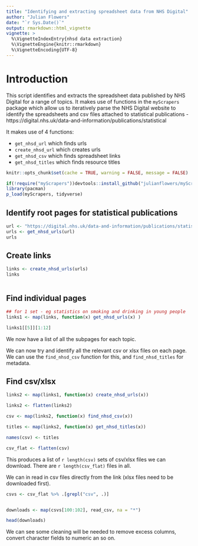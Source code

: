 ```yaml
---
title: "Identifying and extracting spreadsheet data from NHS Digital"
author: "Julian Flowers"
date: "`r Sys.Date()`"
output: rmarkdown::html_vignette
vignette: >
  %\VignetteIndexEntry{nhsd data extraction}
  %\VignetteEngine{knitr::rmarkdown}
  %\VignetteEncoding{UTF-8}
---
```


# Introduction

This script identifies and extracts the spreadsheet data published by NHS Digital for a range of topics. It makes use of functions in the `myScrapers` package which allow us to iteratively parse the NHS Digital website to identify the spreadsheets and csv files attached to statistical publications - https://digital.nhs.uk/data-and-information/publications/statistical


It makes use of 4 functions:

* `get_nhsd_url` which finds urls
* `create_nhsd_url` which creates urls 
* `get_nhsd_csv` which finds spreadsheet links
* `get_nhsd_titles` which finds resource titles



```r

knitr::opts_chunk$set(cache = TRUE, warning = FALSE, message = FALSE)

if(!require("myScrapers"))devtools::install_github("julianflowers/myScrapers")
library(pacman)
p_load(myScrapers, tidyverse)

```


## Identify root pages for statistical publications

```r

url <- "https://digital.nhs.uk/data-and-information/publications/statistical"
urls <- get_nhsd_urls(url)
urls

```


## Create links

```r

links <- create_nhsd_urls(urls)
links



```

## Find individual pages

```r
## for 1 set - eg statistics on smoking and drinking in young people
links1 <- map(links, function(x) get_nhsd_urls(x) )

links1[[5]][1:12]
```

We now have a list of all the subpages for each topic.

We can now try and identify all the relevant csv or xlsx files on each page. We can use the `find_nhsd_csv` function for this, and `find_nhsd_titles`  for metadata.

## Find csv/xlsx

```r
links2 <- map(links1, function(x) create_nhsd_urls(x))

links2 <- flatten(links2)

csv <- map(links2, function(x) find_nhsd_csv(x))

titles <- map(links2, function(x) get_nhsd_titles(x))

names(csv) <- titles

csv_flat <- flatten(csv)

```

This produces a list of `r length(csv)` sets of csv/xlsx files we can download. There are `r length(csv_flat)` files in all.

We can in read in csv files directly from the link (xlsx files need to be downloaded first).

```r
csvs <- csv_flat %>% .[grepl("csv", .)] 


downloads <- map(csvs[100:102], read_csv, na = "*")

head(downloads)
```

We can see some cleaning will be needed to remove excess columns, convert character fields to numeric an so on.


